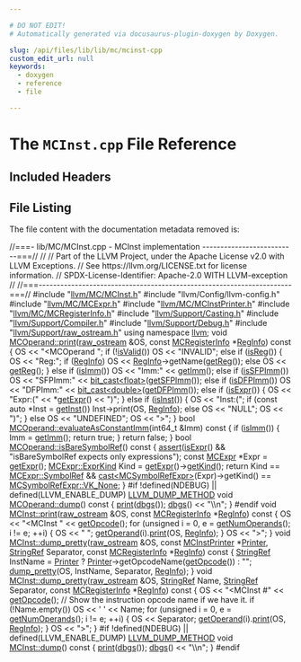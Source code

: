 ```yaml
---

# DO NOT EDIT!
# Automatically generated via docusaurus-plugin-doxygen by Doxygen.

slug: /api/files/lib/lib/mc/mcinst-cpp
custom_edit_url: null
keywords:
  - doxygen
  - reference
  - file

---
```





# The `MCInst.cpp` File Reference

<DoxygenPage pluginConfig={pluginConfig}>



## Included Headers

<IncludesList>
<IncludesListItem
  filePath="llvm/MC/MCInst.h"
  permalink="/docs/api/files/include/include/llvm/include/llvm/mc/mcinst-h"
  isLocal="true" />
<IncludesListItem
  filePath="llvm/Config/llvm-config.h"
  permalink=""
  isLocal="true" />
<IncludesListItem
  filePath="llvm/MC/MCExpr.h"
  permalink="/docs/api/files/include/include/llvm/include/llvm/mc/mcexpr-h"
  isLocal="true" />
<IncludesListItem
  filePath="llvm/MC/MCInstPrinter.h"
  permalink="/docs/api/files/include/include/llvm/include/llvm/mc/mcinstprinter-h"
  isLocal="true" />
<IncludesListItem
  filePath="llvm/MC/MCRegisterInfo.h"
  permalink="/docs/api/files/include/include/llvm/include/llvm/mc/mcregisterinfo-h"
  isLocal="true" />
<IncludesListItem
  filePath="llvm/Support/Casting.h"
  permalink="/docs/api/files/include/include/llvm/include/llvm/support/casting-h"
  isLocal="true" />
<IncludesListItem
  filePath="llvm/Support/Compiler.h"
  permalink="/docs/api/files/include/include/llvm/include/llvm/support/compiler-h"
  isLocal="true" />
<IncludesListItem
  filePath="llvm/Support/Debug.h"
  permalink="/docs/api/files/include/include/llvm/include/llvm/support/debug-h"
  isLocal="true" />
<IncludesListItem
  filePath="llvm/Support/raw_ostream.h"
  permalink="/docs/api/files/include/include/llvm/include/llvm/support/raw-ostream-h"
  isLocal="true" />
</IncludesList>


## File Listing

The file content with the documentation metadata removed is:

<ProgramListing>

<Link id="l00001" /><CodeLine lineNumber="1"><Highlight kind="comment">//===- lib/MC/MCInst.cpp - MCInst implementation --------------------------===//</Highlight><Highlight kind="normal"></Highlight></CodeLine>
<Link id="l00002" /><CodeLine lineNumber="2"><Highlight kind="normal"></Highlight><Highlight kind="comment">//</Highlight><Highlight kind="normal"></Highlight></CodeLine>
<Link id="l00003" /><CodeLine lineNumber="3"><Highlight kind="normal"></Highlight><Highlight kind="comment">// Part of the LLVM Project, under the Apache License v2.0 with LLVM Exceptions.</Highlight><Highlight kind="normal"></Highlight></CodeLine>
<Link id="l00004" /><CodeLine lineNumber="4"><Highlight kind="normal"></Highlight><Highlight kind="comment">// See https://llvm.org/LICENSE.txt for license information.</Highlight><Highlight kind="normal"></Highlight></CodeLine>
<Link id="l00005" /><CodeLine lineNumber="5"><Highlight kind="normal"></Highlight><Highlight kind="comment">// SPDX-License-Identifier: Apache-2.0 WITH LLVM-exception</Highlight><Highlight kind="normal"></Highlight></CodeLine>
<Link id="l00006" /><CodeLine lineNumber="6"><Highlight kind="normal"></Highlight><Highlight kind="comment">//</Highlight><Highlight kind="normal"></Highlight></CodeLine>
<Link id="l00007" /><CodeLine lineNumber="7"><Highlight kind="normal"></Highlight><Highlight kind="comment">//===----------------------------------------------------------------------===//</Highlight><Highlight kind="normal"></Highlight></CodeLine>
<Link id="l00008" /><CodeLine lineNumber="8"><Highlight kind="normal"></Highlight></CodeLine>
<Link id="l00009" /><CodeLine lineNumber="9"><Highlight kind="normal"></Highlight><Highlight kind="preprocessor">#include &quot;<a href="/docs/api/files/include/include/llvm/include/llvm/mc/mcinst-h">llvm/MC/MCInst.h</a>&quot;</Highlight><Highlight kind="normal"></Highlight></CodeLine>
<Link id="l00010" /><CodeLine lineNumber="10"><Highlight kind="normal"></Highlight><Highlight kind="preprocessor">#include &quot;llvm/Config/llvm-config.h&quot;</Highlight><Highlight kind="normal"></Highlight></CodeLine>
<Link id="l00011" /><CodeLine lineNumber="11"><Highlight kind="normal"></Highlight><Highlight kind="preprocessor">#include &quot;<a href="/docs/api/files/include/include/llvm/include/llvm/mc/mcexpr-h">llvm/MC/MCExpr.h</a>&quot;</Highlight><Highlight kind="normal"></Highlight></CodeLine>
<Link id="l00012" /><CodeLine lineNumber="12"><Highlight kind="normal"></Highlight><Highlight kind="preprocessor">#include &quot;<a href="/docs/api/files/include/include/llvm/include/llvm/mc/mcinstprinter-h">llvm/MC/MCInstPrinter.h</a>&quot;</Highlight><Highlight kind="normal"></Highlight></CodeLine>
<Link id="l00013" /><CodeLine lineNumber="13"><Highlight kind="normal"></Highlight><Highlight kind="preprocessor">#include &quot;<a href="/docs/api/files/include/include/llvm/include/llvm/mc/mcregisterinfo-h">llvm/MC/MCRegisterInfo.h</a>&quot;</Highlight><Highlight kind="normal"></Highlight></CodeLine>
<Link id="l00014" /><CodeLine lineNumber="14"><Highlight kind="normal"></Highlight><Highlight kind="preprocessor">#include &quot;<a href="/docs/api/files/include/include/llvm/include/llvm/support/casting-h">llvm/Support/Casting.h</a>&quot;</Highlight><Highlight kind="normal"></Highlight></CodeLine>
<Link id="l00015" /><CodeLine lineNumber="15"><Highlight kind="normal"></Highlight><Highlight kind="preprocessor">#include &quot;<a href="/docs/api/files/include/include/llvm/include/llvm/support/compiler-h">llvm/Support/Compiler.h</a>&quot;</Highlight><Highlight kind="normal"></Highlight></CodeLine>
<Link id="l00016" /><CodeLine lineNumber="16"><Highlight kind="normal"></Highlight><Highlight kind="preprocessor">#include &quot;<a href="/docs/api/files/include/include/llvm/include/llvm/support/debug-h">llvm/Support/Debug.h</a>&quot;</Highlight><Highlight kind="normal"></Highlight></CodeLine>
<Link id="l00017" /><CodeLine lineNumber="17"><Highlight kind="normal"></Highlight><Highlight kind="preprocessor">#include &quot;<a href="/docs/api/files/include/include/llvm/include/llvm/support/raw-ostream-h">llvm/Support/raw&#95;ostream.h</a>&quot;</Highlight><Highlight kind="normal"></Highlight></CodeLine>
<Link id="l00018" /><CodeLine lineNumber="18"><Highlight kind="normal"></Highlight></CodeLine>
<Link id="l00019" /><CodeLine lineNumber="19"><Highlight kind="normal"></Highlight><Highlight kind="keyword">using namespace </Highlight><Highlight kind="normal"><a href="/docs/api/namespaces/llvm">llvm</a>;</Highlight></CodeLine>
<Link id="l00020" /><CodeLine lineNumber="20"><Highlight kind="normal"></Highlight></CodeLine>
<Link id="l00021" /><CodeLine lineNumber="21" lineLink="/docs/api/classes/llvm/mcoperand/#ab918360fb55bd58c515880d80430df15"><Highlight kind="normal"></Highlight><Highlight kind="keywordtype">void</Highlight><Highlight kind="normal"> <a href="/docs/api/classes/llvm/mcoperand/#ab918360fb55bd58c515880d80430df15">MCOperand::print</a>(<a href="/docs/api/classes/llvm/raw-ostream">raw&#95;ostream</a> &amp;OS, </Highlight><Highlight kind="keyword">const</Highlight><Highlight kind="normal"> <a href="/docs/api/classes/llvm/mcregisterinfo">MCRegisterInfo</a> &#42;<a href="/docs/api/structs/reginfo">RegInfo</a>)</Highlight><Highlight kind="keyword"> const </Highlight><Highlight kind="normal">&#123;</Highlight></CodeLine>
<Link id="l00022" /><CodeLine lineNumber="22"><Highlight kind="normal">  OS &lt;&lt; </Highlight><Highlight kind="stringliteral">&quot;&lt;MCOperand &quot;</Highlight><Highlight kind="normal">;</Highlight></CodeLine>
<Link id="l00023" /><CodeLine lineNumber="23"><Highlight kind="normal">  </Highlight><Highlight kind="keywordflow">if</Highlight><Highlight kind="normal"> (!<a href="/docs/api/classes/llvm/mcoperand/#abbfcefd1ec45289db58eeb5622b6bd7e">isValid</a>())</Highlight></CodeLine>
<Link id="l00024" /><CodeLine lineNumber="24"><Highlight kind="normal">    OS &lt;&lt; </Highlight><Highlight kind="stringliteral">&quot;INVALID&quot;</Highlight><Highlight kind="normal">;</Highlight></CodeLine>
<Link id="l00025" /><CodeLine lineNumber="25"><Highlight kind="normal">  </Highlight><Highlight kind="keywordflow">else</Highlight><Highlight kind="normal"> </Highlight><Highlight kind="keywordflow">if</Highlight><Highlight kind="normal"> (<a href="/docs/api/classes/llvm/mcoperand/#a7a8c7eea0aa4890f25a4b83e1f0a0b6f">isReg</a>()) &#123;</Highlight></CodeLine>
<Link id="l00026" /><CodeLine lineNumber="26"><Highlight kind="normal">    OS &lt;&lt; </Highlight><Highlight kind="stringliteral">&quot;Reg:&quot;</Highlight><Highlight kind="normal">;</Highlight></CodeLine>
<Link id="l00027" /><CodeLine lineNumber="27"><Highlight kind="normal">    </Highlight><Highlight kind="keywordflow">if</Highlight><Highlight kind="normal"> (<a href="/docs/api/structs/reginfo">RegInfo</a>)</Highlight></CodeLine>
<Link id="l00028" /><CodeLine lineNumber="28"><Highlight kind="normal">      OS &lt;&lt; <a href="/docs/api/structs/reginfo">RegInfo</a>-&gt;getName(<a href="/docs/api/classes/llvm/mcoperand/#a94abf618eb8001b802910ab872a7d1d9">getReg</a>());</Highlight></CodeLine>
<Link id="l00029" /><CodeLine lineNumber="29"><Highlight kind="normal">    </Highlight><Highlight kind="keywordflow">else</Highlight><Highlight kind="normal"></Highlight></CodeLine>
<Link id="l00030" /><CodeLine lineNumber="30"><Highlight kind="normal">      OS &lt;&lt; <a href="/docs/api/classes/llvm/mcoperand/#a94abf618eb8001b802910ab872a7d1d9">getReg</a>();</Highlight></CodeLine>
<Link id="l00031" /><CodeLine lineNumber="31"><Highlight kind="normal">  &#125; </Highlight><Highlight kind="keywordflow">else</Highlight><Highlight kind="normal"> </Highlight><Highlight kind="keywordflow">if</Highlight><Highlight kind="normal"> (<a href="/docs/api/classes/llvm/mcoperand/#a5f639fdcd3fc673fcbdb47f2e88b2b41">isImm</a>())</Highlight></CodeLine>
<Link id="l00032" /><CodeLine lineNumber="32"><Highlight kind="normal">    OS &lt;&lt; </Highlight><Highlight kind="stringliteral">&quot;Imm:&quot;</Highlight><Highlight kind="normal"> &lt;&lt; <a href="/docs/api/classes/llvm/mcoperand/#a4509c43893edc940979f690c468664c1">getImm</a>();</Highlight></CodeLine>
<Link id="l00033" /><CodeLine lineNumber="33"><Highlight kind="normal">  </Highlight><Highlight kind="keywordflow">else</Highlight><Highlight kind="normal"> </Highlight><Highlight kind="keywordflow">if</Highlight><Highlight kind="normal"> (<a href="/docs/api/classes/llvm/mcoperand/#a0a68831a562a1f53d610648bea9786f0">isSFPImm</a>())</Highlight></CodeLine>
<Link id="l00034" /><CodeLine lineNumber="34"><Highlight kind="normal">    OS &lt;&lt; </Highlight><Highlight kind="stringliteral">&quot;SFPImm:&quot;</Highlight><Highlight kind="normal"> &lt;&lt; <a href="/docs/api/namespaces/llvm/#aab3863f16cb0767af49f0dd63bc5aa90">bit&#95;cast&lt;float&gt;</a>(<a href="/docs/api/classes/llvm/mcoperand/#ad4286ac06005f9cb51c1eb362a771d80">getSFPImm</a>());</Highlight></CodeLine>
<Link id="l00035" /><CodeLine lineNumber="35"><Highlight kind="normal">  </Highlight><Highlight kind="keywordflow">else</Highlight><Highlight kind="normal"> </Highlight><Highlight kind="keywordflow">if</Highlight><Highlight kind="normal"> (<a href="/docs/api/classes/llvm/mcoperand/#aa6ba6fb51842e8a8524eec3ba983d84d">isDFPImm</a>())</Highlight></CodeLine>
<Link id="l00036" /><CodeLine lineNumber="36"><Highlight kind="normal">    OS &lt;&lt; </Highlight><Highlight kind="stringliteral">&quot;DFPImm:&quot;</Highlight><Highlight kind="normal"> &lt;&lt; <a href="/docs/api/namespaces/llvm/#aab3863f16cb0767af49f0dd63bc5aa90">bit&#95;cast&lt;double&gt;</a>(<a href="/docs/api/classes/llvm/mcoperand/#adf5f581a0c20fd56bd361cb03bcbb9d6">getDFPImm</a>());</Highlight></CodeLine>
<Link id="l00037" /><CodeLine lineNumber="37"><Highlight kind="normal">  </Highlight><Highlight kind="keywordflow">else</Highlight><Highlight kind="normal"> </Highlight><Highlight kind="keywordflow">if</Highlight><Highlight kind="normal"> (<a href="/docs/api/classes/llvm/mcoperand/#ae23b2e8269fe15dbe5ebb3394438960c">isExpr</a>()) &#123;</Highlight></CodeLine>
<Link id="l00038" /><CodeLine lineNumber="38"><Highlight kind="normal">    OS &lt;&lt; </Highlight><Highlight kind="stringliteral">&quot;Expr:(&quot;</Highlight><Highlight kind="normal"> &lt;&lt; &#42;<a href="/docs/api/classes/llvm/mcoperand/#ac9408fbc60922d24b01c1efcbd4ba52b">getExpr</a>() &lt;&lt; </Highlight><Highlight kind="stringliteral">&quot;)&quot;</Highlight><Highlight kind="normal">;</Highlight></CodeLine>
<Link id="l00039" /><CodeLine lineNumber="39"><Highlight kind="normal">  &#125; </Highlight><Highlight kind="keywordflow">else</Highlight><Highlight kind="normal"> </Highlight><Highlight kind="keywordflow">if</Highlight><Highlight kind="normal"> (<a href="/docs/api/classes/llvm/mcoperand/#a7832d8ec9250b2d505818053e48ea437">isInst</a>()) &#123;</Highlight></CodeLine>
<Link id="l00040" /><CodeLine lineNumber="40"><Highlight kind="normal">    OS &lt;&lt; </Highlight><Highlight kind="stringliteral">&quot;Inst:(&quot;</Highlight><Highlight kind="normal">;</Highlight></CodeLine>
<Link id="l00041" /><CodeLine lineNumber="41"><Highlight kind="normal">    </Highlight><Highlight kind="keywordflow">if</Highlight><Highlight kind="normal"> (</Highlight><Highlight kind="keyword">const</Highlight><Highlight kind="normal"> </Highlight><Highlight kind="keyword">auto</Highlight><Highlight kind="normal"> &#42;Inst = <a href="/docs/api/classes/llvm/mcoperand/#ab21fde20666d4c8228c527e0321b2f9b">getInst</a>())</Highlight></CodeLine>
<Link id="l00042" /><CodeLine lineNumber="42"><Highlight kind="normal">      Inst-&gt;print(OS, <a href="/docs/api/structs/reginfo">RegInfo</a>);</Highlight></CodeLine>
<Link id="l00043" /><CodeLine lineNumber="43"><Highlight kind="normal">    </Highlight><Highlight kind="keywordflow">else</Highlight><Highlight kind="normal"></Highlight></CodeLine>
<Link id="l00044" /><CodeLine lineNumber="44"><Highlight kind="normal">      OS &lt;&lt; </Highlight><Highlight kind="stringliteral">&quot;NULL&quot;</Highlight><Highlight kind="normal">;</Highlight></CodeLine>
<Link id="l00045" /><CodeLine lineNumber="45"><Highlight kind="normal">    OS &lt;&lt; </Highlight><Highlight kind="stringliteral">&quot;)&quot;</Highlight><Highlight kind="normal">;</Highlight></CodeLine>
<Link id="l00046" /><CodeLine lineNumber="46"><Highlight kind="normal">  &#125; </Highlight><Highlight kind="keywordflow">else</Highlight><Highlight kind="normal"></Highlight></CodeLine>
<Link id="l00047" /><CodeLine lineNumber="47"><Highlight kind="normal">    OS &lt;&lt; </Highlight><Highlight kind="stringliteral">&quot;UNDEFINED&quot;</Highlight><Highlight kind="normal">;</Highlight></CodeLine>
<Link id="l00048" /><CodeLine lineNumber="48"><Highlight kind="normal">  OS &lt;&lt; </Highlight><Highlight kind="stringliteral">&quot;&gt;&quot;</Highlight><Highlight kind="normal">;</Highlight></CodeLine>
<Link id="l00049" /><CodeLine lineNumber="49"><Highlight kind="normal">&#125;</Highlight></CodeLine>
<Link id="l00050" /><CodeLine lineNumber="50"><Highlight kind="normal"></Highlight></CodeLine>
<Link id="l00051" /><CodeLine lineNumber="51" lineLink="/docs/api/classes/llvm/mcoperand/#a9a54db1d55d29104f63170d1a32f7c70"><Highlight kind="normal"></Highlight><Highlight kind="keywordtype">bool</Highlight><Highlight kind="normal"> <a href="/docs/api/classes/llvm/mcoperand/#a9a54db1d55d29104f63170d1a32f7c70">MCOperand::evaluateAsConstantImm</a>(int64&#95;t &amp;Imm)</Highlight><Highlight kind="keyword"> const </Highlight><Highlight kind="normal">&#123;</Highlight></CodeLine>
<Link id="l00052" /><CodeLine lineNumber="52"><Highlight kind="normal">  </Highlight><Highlight kind="keywordflow">if</Highlight><Highlight kind="normal"> (<a href="/docs/api/classes/llvm/mcoperand/#a5f639fdcd3fc673fcbdb47f2e88b2b41">isImm</a>()) &#123;</Highlight></CodeLine>
<Link id="l00053" /><CodeLine lineNumber="53"><Highlight kind="normal">    Imm = <a href="/docs/api/classes/llvm/mcoperand/#a4509c43893edc940979f690c468664c1">getImm</a>();</Highlight></CodeLine>
<Link id="l00054" /><CodeLine lineNumber="54"><Highlight kind="normal">    </Highlight><Highlight kind="keywordflow">return</Highlight><Highlight kind="normal"> </Highlight><Highlight kind="keyword">true</Highlight><Highlight kind="normal">;</Highlight></CodeLine>
<Link id="l00055" /><CodeLine lineNumber="55"><Highlight kind="normal">  &#125;</Highlight></CodeLine>
<Link id="l00056" /><CodeLine lineNumber="56"><Highlight kind="normal">  </Highlight><Highlight kind="keywordflow">return</Highlight><Highlight kind="normal"> </Highlight><Highlight kind="keyword">false</Highlight><Highlight kind="normal">;</Highlight></CodeLine>
<Link id="l00057" /><CodeLine lineNumber="57"><Highlight kind="normal">&#125;</Highlight></CodeLine>
<Link id="l00058" /><CodeLine lineNumber="58"><Highlight kind="normal"></Highlight></CodeLine>
<Link id="l00059" /><CodeLine lineNumber="59" lineLink="/docs/api/classes/llvm/mcoperand/#a1dfc57d55bc5df5056dea7c627f24c37"><Highlight kind="normal"></Highlight><Highlight kind="keywordtype">bool</Highlight><Highlight kind="normal"> <a href="/docs/api/classes/llvm/mcoperand/#a1dfc57d55bc5df5056dea7c627f24c37">MCOperand::isBareSymbolRef</a>()</Highlight><Highlight kind="keyword"> const </Highlight><Highlight kind="normal">&#123;</Highlight></CodeLine>
<Link id="l00060" /><CodeLine lineNumber="60"><Highlight kind="normal">  <a href="/docs/api/files/lib/lib/target/lib/target/amdgpu/silowercontrolflow-cpp/#a4868c5d81c5ccc98c47aeab6244346a0">assert</a>(<a href="/docs/api/classes/llvm/mcoperand/#ae23b2e8269fe15dbe5ebb3394438960c">isExpr</a>() &amp;&amp;</Highlight></CodeLine>
<Link id="l00061" /><CodeLine lineNumber="61"><Highlight kind="normal">         </Highlight><Highlight kind="stringliteral">&quot;isBareSymbolRef expects only expressions&quot;</Highlight><Highlight kind="normal">);</Highlight></CodeLine>
<Link id="l00062" /><CodeLine lineNumber="62"><Highlight kind="normal">  </Highlight><Highlight kind="keyword">const</Highlight><Highlight kind="normal"> <a href="/docs/api/classes/llvm/mcexpr">MCExpr</a> &#42;Expr = <a href="/docs/api/classes/llvm/mcoperand/#ac9408fbc60922d24b01c1efcbd4ba52b">getExpr</a>();</Highlight></CodeLine>
<Link id="l00063" /><CodeLine lineNumber="63"><Highlight kind="normal">  <a href="/docs/api/classes/llvm/mcexpr/#a83112ba0cecd7a7add9f1f9c441d606f">MCExpr::ExprKind</a> Kind = <a href="/docs/api/classes/llvm/mcoperand/#ac9408fbc60922d24b01c1efcbd4ba52b">getExpr</a>()-&gt;<a href="/docs/api/classes/llvm/mcexpr/#af5d6e67c11188675c1309e098afac194">getKind</a>();</Highlight></CodeLine>
<Link id="l00064" /><CodeLine lineNumber="64"><Highlight kind="normal">  </Highlight><Highlight kind="keywordflow">return</Highlight><Highlight kind="normal"> Kind == <a href="/docs/api/classes/llvm/mcexpr/#a83112ba0cecd7a7add9f1f9c441d606fa8cbc19c1660252a30c030fa945999a91">MCExpr::SymbolRef</a> &amp;&amp;</Highlight></CodeLine>
<Link id="l00065" /><CodeLine lineNumber="65"><Highlight kind="normal">    <a href="/docs/api/namespaces/llvm/#ac4fc845f5ed92de63cd4474f128f5fc5">cast&lt;MCSymbolRefExpr&gt;</a>(Expr)-&gt;getKind() == <a href="/docs/api/classes/llvm/mcsymbolrefexpr/#a5c463f6352570ee778c35c40949c4985a01bc6396c4d841a7ea268c3cbf62d3b3">MCSymbolRefExpr::VK&#95;None</a>;</Highlight></CodeLine>
<Link id="l00066" /><CodeLine lineNumber="66"><Highlight kind="normal">&#125;</Highlight></CodeLine>
<Link id="l00067" /><CodeLine lineNumber="67"><Highlight kind="normal"></Highlight></CodeLine>
<Link id="l00068" /><CodeLine lineNumber="68"><Highlight kind="normal"></Highlight><Highlight kind="preprocessor">#if !defined(NDEBUG) || defined(LLVM&#95;ENABLE&#95;DUMP)</Highlight><Highlight kind="normal"></Highlight></CodeLine>
<Link id="l00069" /><CodeLine lineNumber="69" lineLink="/docs/api/classes/llvm/mcoperand/#aade61d67dc303176b7a668f9b5be13bd"><Highlight kind="normal"><a href="/docs/api/files/include/include/llvm/include/llvm/support/compiler-h/#aa863693eef567397d9c292da5bf22d34">LLVM&#95;DUMP&#95;METHOD</a> </Highlight><Highlight kind="keywordtype">void</Highlight><Highlight kind="normal"> <a href="/docs/api/classes/llvm/mcoperand/#aade61d67dc303176b7a668f9b5be13bd">MCOperand::dump</a>()</Highlight><Highlight kind="keyword"> const </Highlight><Highlight kind="normal">&#123;</Highlight></CodeLine>
<Link id="l00070" /><CodeLine lineNumber="70"><Highlight kind="normal">  <a href="/docs/api/classes/llvm/mcoperand/#ab918360fb55bd58c515880d80430df15">print</a>(<a href="/docs/api/namespaces/llvm/#a7c46c742c31be54870e2038048e6b391">dbgs</a>());</Highlight></CodeLine>
<Link id="l00071" /><CodeLine lineNumber="71"><Highlight kind="normal">  <a href="/docs/api/namespaces/llvm/#a7c46c742c31be54870e2038048e6b391">dbgs</a>() &lt;&lt; </Highlight><Highlight kind="stringliteral">&quot;\\n&quot;</Highlight><Highlight kind="normal">;</Highlight></CodeLine>
<Link id="l00072" /><CodeLine lineNumber="72"><Highlight kind="normal">&#125;</Highlight></CodeLine>
<Link id="l00073" /><CodeLine lineNumber="73"><Highlight kind="normal"></Highlight><Highlight kind="preprocessor">#endif</Highlight><Highlight kind="normal"></Highlight></CodeLine>
<Link id="l00074" /><CodeLine lineNumber="74"><Highlight kind="normal"></Highlight></CodeLine>
<Link id="l00075" /><CodeLine lineNumber="75" lineLink="/docs/api/classes/llvm/mcinst/#a3d101ee8e316d793b1e136a0ee3a7795"><Highlight kind="normal"></Highlight><Highlight kind="keywordtype">void</Highlight><Highlight kind="normal"> <a href="/docs/api/classes/llvm/mcinst/#a3d101ee8e316d793b1e136a0ee3a7795">MCInst::print</a>(<a href="/docs/api/classes/llvm/raw-ostream">raw&#95;ostream</a> &amp;OS, </Highlight><Highlight kind="keyword">const</Highlight><Highlight kind="normal"> <a href="/docs/api/classes/llvm/mcregisterinfo">MCRegisterInfo</a> &#42;<a href="/docs/api/structs/reginfo">RegInfo</a>)</Highlight><Highlight kind="keyword"> const </Highlight><Highlight kind="normal">&#123;</Highlight></CodeLine>
<Link id="l00076" /><CodeLine lineNumber="76"><Highlight kind="normal">  OS &lt;&lt; </Highlight><Highlight kind="stringliteral">&quot;&lt;MCInst &quot;</Highlight><Highlight kind="normal"> &lt;&lt; <a href="/docs/api/classes/llvm/mcinst/#a5c26b1db954c27889986dba3b310a8e4">getOpcode</a>();</Highlight></CodeLine>
<Link id="l00077" /><CodeLine lineNumber="77"><Highlight kind="normal">  </Highlight><Highlight kind="keywordflow">for</Highlight><Highlight kind="normal"> (</Highlight><Highlight kind="keywordtype">unsigned</Highlight><Highlight kind="normal"> i = 0, e = <a href="/docs/api/classes/llvm/mcinst/#a3c5c7109f398fdca515509e2284cd8c0">getNumOperands</a>(); i != e; ++i) &#123;</Highlight></CodeLine>
<Link id="l00078" /><CodeLine lineNumber="78"><Highlight kind="normal">    OS &lt;&lt; </Highlight><Highlight kind="stringliteral">&quot; &quot;</Highlight><Highlight kind="normal">;</Highlight></CodeLine>
<Link id="l00079" /><CodeLine lineNumber="79"><Highlight kind="normal">    <a href="/docs/api/classes/llvm/mcinst/#aef5de3ac30fe221c5b4e702574ab46a9">getOperand</a>(i).<a href="/docs/api/classes/llvm/mcoperand/#ab918360fb55bd58c515880d80430df15">print</a>(OS, <a href="/docs/api/structs/reginfo">RegInfo</a>);</Highlight></CodeLine>
<Link id="l00080" /><CodeLine lineNumber="80"><Highlight kind="normal">  &#125;</Highlight></CodeLine>
<Link id="l00081" /><CodeLine lineNumber="81"><Highlight kind="normal">  OS &lt;&lt; </Highlight><Highlight kind="stringliteral">&quot;&gt;&quot;</Highlight><Highlight kind="normal">;</Highlight></CodeLine>
<Link id="l00082" /><CodeLine lineNumber="82"><Highlight kind="normal">&#125;</Highlight></CodeLine>
<Link id="l00083" /><CodeLine lineNumber="83"><Highlight kind="normal"></Highlight></CodeLine>
<Link id="l00084" /><CodeLine lineNumber="84" lineLink="/docs/api/classes/llvm/mcinst/#a230d5dad7ea2d94e1671a4aa222a2e15"><Highlight kind="normal"></Highlight><Highlight kind="keywordtype">void</Highlight><Highlight kind="normal"> <a href="/docs/api/classes/llvm/mcinst/#a230d5dad7ea2d94e1671a4aa222a2e15">MCInst::dump&#95;pretty</a>(<a href="/docs/api/classes/llvm/raw-ostream">raw&#95;ostream</a> &amp;OS, </Highlight><Highlight kind="keyword">const</Highlight><Highlight kind="normal"> <a href="/docs/api/classes/llvm/mcinstprinter">MCInstPrinter</a> &#42;<a href="/docs/api/files/lib/lib/target/lib/target/directx/dxilprettyprinter-cpp/#aa60cf1897c36e79b878a6f3c6300cfba">Printer</a>,</Highlight></CodeLine>
<Link id="l00085" /><CodeLine lineNumber="85"><Highlight kind="normal">                         <a href="/docs/api/classes/llvm/stringref">StringRef</a> Separator,</Highlight></CodeLine>
<Link id="l00086" /><CodeLine lineNumber="86"><Highlight kind="normal">                         </Highlight><Highlight kind="keyword">const</Highlight><Highlight kind="normal"> <a href="/docs/api/classes/llvm/mcregisterinfo">MCRegisterInfo</a> &#42;<a href="/docs/api/structs/reginfo">RegInfo</a>)</Highlight><Highlight kind="keyword"> const </Highlight><Highlight kind="normal">&#123;</Highlight></CodeLine>
<Link id="l00087" /><CodeLine lineNumber="87"><Highlight kind="normal">  <a href="/docs/api/classes/llvm/stringref">StringRef</a> InstName = <a href="/docs/api/files/lib/lib/target/lib/target/directx/dxilprettyprinter-cpp/#aa60cf1897c36e79b878a6f3c6300cfba">Printer</a> ? <a href="/docs/api/files/lib/lib/target/lib/target/directx/dxilprettyprinter-cpp/#aa60cf1897c36e79b878a6f3c6300cfba">Printer</a>-&gt;getOpcodeName(<a href="/docs/api/classes/llvm/mcinst/#a5c26b1db954c27889986dba3b310a8e4">getOpcode</a>()) : </Highlight><Highlight kind="stringliteral">&quot;&quot;</Highlight><Highlight kind="normal">;</Highlight></CodeLine>
<Link id="l00088" /><CodeLine lineNumber="88"><Highlight kind="normal">  <a href="/docs/api/classes/llvm/mcinst/#a230d5dad7ea2d94e1671a4aa222a2e15">dump&#95;pretty</a>(OS, InstName, Separator, <a href="/docs/api/structs/reginfo">RegInfo</a>);</Highlight></CodeLine>
<Link id="l00089" /><CodeLine lineNumber="89"><Highlight kind="normal">&#125;</Highlight></CodeLine>
<Link id="l00090" /><CodeLine lineNumber="90"><Highlight kind="normal"></Highlight></CodeLine>
<Link id="l00091" /><CodeLine lineNumber="91" lineLink="/docs/api/classes/llvm/mcinst/#aed3878e91373aaa765f80e2242ed2d00"><Highlight kind="normal"></Highlight><Highlight kind="keywordtype">void</Highlight><Highlight kind="normal"> <a href="/docs/api/classes/llvm/mcinst/#a230d5dad7ea2d94e1671a4aa222a2e15">MCInst::dump&#95;pretty</a>(<a href="/docs/api/classes/llvm/raw-ostream">raw&#95;ostream</a> &amp;OS, <a href="/docs/api/classes/llvm/stringref">StringRef</a> Name, <a href="/docs/api/classes/llvm/stringref">StringRef</a> Separator,</Highlight></CodeLine>
<Link id="l00092" /><CodeLine lineNumber="92"><Highlight kind="normal">                         </Highlight><Highlight kind="keyword">const</Highlight><Highlight kind="normal"> <a href="/docs/api/classes/llvm/mcregisterinfo">MCRegisterInfo</a> &#42;<a href="/docs/api/structs/reginfo">RegInfo</a>)</Highlight><Highlight kind="keyword"> const </Highlight><Highlight kind="normal">&#123;</Highlight></CodeLine>
<Link id="l00093" /><CodeLine lineNumber="93"><Highlight kind="normal">  OS &lt;&lt; </Highlight><Highlight kind="stringliteral">&quot;&lt;MCInst #&quot;</Highlight><Highlight kind="normal"> &lt;&lt; <a href="/docs/api/classes/llvm/mcinst/#a5c26b1db954c27889986dba3b310a8e4">getOpcode</a>();</Highlight></CodeLine>
<Link id="l00094" /><CodeLine lineNumber="94"><Highlight kind="normal"></Highlight></CodeLine>
<Link id="l00095" /><CodeLine lineNumber="95"><Highlight kind="normal">  </Highlight><Highlight kind="comment">// Show the instruction opcode name if we have it.</Highlight><Highlight kind="normal"></Highlight></CodeLine>
<Link id="l00096" /><CodeLine lineNumber="96"><Highlight kind="normal">  </Highlight><Highlight kind="keywordflow">if</Highlight><Highlight kind="normal"> (!Name.empty())</Highlight></CodeLine>
<Link id="l00097" /><CodeLine lineNumber="97"><Highlight kind="normal">    OS &lt;&lt; </Highlight><Highlight kind="charliteral">&#39; &#39;</Highlight><Highlight kind="normal"> &lt;&lt; Name;</Highlight></CodeLine>
<Link id="l00098" /><CodeLine lineNumber="98"><Highlight kind="normal"></Highlight></CodeLine>
<Link id="l00099" /><CodeLine lineNumber="99"><Highlight kind="normal">  </Highlight><Highlight kind="keywordflow">for</Highlight><Highlight kind="normal"> (</Highlight><Highlight kind="keywordtype">unsigned</Highlight><Highlight kind="normal"> i = 0, e = <a href="/docs/api/classes/llvm/mcinst/#a3c5c7109f398fdca515509e2284cd8c0">getNumOperands</a>(); i != e; ++i) &#123;</Highlight></CodeLine>
<Link id="l00100" /><CodeLine lineNumber="100"><Highlight kind="normal">    OS &lt;&lt; Separator;</Highlight></CodeLine>
<Link id="l00101" /><CodeLine lineNumber="101"><Highlight kind="normal">    <a href="/docs/api/classes/llvm/mcinst/#aef5de3ac30fe221c5b4e702574ab46a9">getOperand</a>(i).<a href="/docs/api/classes/llvm/mcoperand/#ab918360fb55bd58c515880d80430df15">print</a>(OS, <a href="/docs/api/structs/reginfo">RegInfo</a>);</Highlight></CodeLine>
<Link id="l00102" /><CodeLine lineNumber="102"><Highlight kind="normal">  &#125;</Highlight></CodeLine>
<Link id="l00103" /><CodeLine lineNumber="103"><Highlight kind="normal">  OS &lt;&lt; </Highlight><Highlight kind="stringliteral">&quot;&gt;&quot;</Highlight><Highlight kind="normal">;</Highlight></CodeLine>
<Link id="l00104" /><CodeLine lineNumber="104"><Highlight kind="normal">&#125;</Highlight></CodeLine>
<Link id="l00105" /><CodeLine lineNumber="105"><Highlight kind="normal"></Highlight></CodeLine>
<Link id="l00106" /><CodeLine lineNumber="106"><Highlight kind="normal"></Highlight><Highlight kind="preprocessor">#if !defined(NDEBUG) || defined(LLVM&#95;ENABLE&#95;DUMP)</Highlight><Highlight kind="normal"></Highlight></CodeLine>
<Link id="l00107" /><CodeLine lineNumber="107" lineLink="/docs/api/classes/llvm/mcinst/#ab8aa6b74c6bb82576347afb756807f20"><Highlight kind="normal"><a href="/docs/api/files/include/include/llvm/include/llvm/support/compiler-h/#aa863693eef567397d9c292da5bf22d34">LLVM&#95;DUMP&#95;METHOD</a> </Highlight><Highlight kind="keywordtype">void</Highlight><Highlight kind="normal"> <a href="/docs/api/classes/llvm/mcinst/#ab8aa6b74c6bb82576347afb756807f20">MCInst::dump</a>()</Highlight><Highlight kind="keyword"> const </Highlight><Highlight kind="normal">&#123;</Highlight></CodeLine>
<Link id="l00108" /><CodeLine lineNumber="108"><Highlight kind="normal">  <a href="/docs/api/classes/llvm/mcinst/#a3d101ee8e316d793b1e136a0ee3a7795">print</a>(<a href="/docs/api/namespaces/llvm/#a7c46c742c31be54870e2038048e6b391">dbgs</a>());</Highlight></CodeLine>
<Link id="l00109" /><CodeLine lineNumber="109"><Highlight kind="normal">  <a href="/docs/api/namespaces/llvm/#a7c46c742c31be54870e2038048e6b391">dbgs</a>() &lt;&lt; </Highlight><Highlight kind="stringliteral">&quot;\\n&quot;</Highlight><Highlight kind="normal">;</Highlight></CodeLine>
<Link id="l00110" /><CodeLine lineNumber="110"><Highlight kind="normal">&#125;</Highlight></CodeLine>
<Link id="l00111" /><CodeLine lineNumber="111"><Highlight kind="normal"></Highlight><Highlight kind="preprocessor">#endif</Highlight></CodeLine>

</ProgramListing>


</DoxygenPage>
